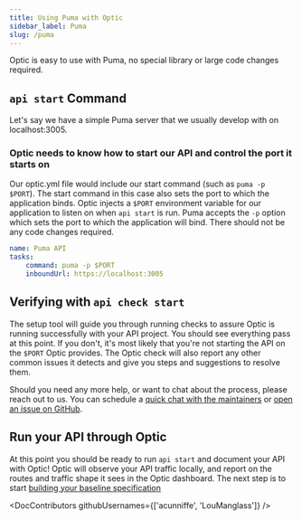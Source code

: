```yaml
---
title: Using Puma with Optic
sidebar_label: Puma
slug: /puma
---
```


Optic is easy to use with Puma, no special library or large code changes required.

## `api start` Command

Let's say we have a simple Puma server that we usually develop with on localhost:3005.

### Optic needs to know how to start our API and control the port it starts on

Our optic.yml file would include our start command (such as `puma -p $PORT`). The start command in this case also sets the port to which the application binds. Optic injects a `$PORT` environment variable for our application to listen on when `api start` is run. Puma accepts the `-p` option which sets the port to which the application will bind. There should not be any code changes required.

``` yaml
name: Puma API
tasks:
    command: puma -p $PORT
    inboundUrl: https://localhost:3005
```

## Verifying with `api check start`

The setup tool will guide you through running checks to assure Optic is running successfully with your API project. You should see everything pass at this point. If you don't, it's most likely that you're not starting the API on the `$PORT` Optic provides. The Optic check will also report any other common issues it detects and give you steps and suggestions to resolve them.

Should you need any more help, or want to chat about the process, please reach out to us. You can schedule a [quick chat with the maintainers](https://calendly.com/opticlabs/maintainer-office-hours) or [open an issue on GitHub](https://github.com/opticdev/optic/issues/new?title=API%20Init:%20).

## Run your API through Optic

At this point you should be ready to run `api start` and document your API with Optic! Optic will observe your API traffic locally, and report on the routes and traffic shape it sees in the Optic dashboard. The next step is to start [building your baseline specification](/docs/using/baseline)


<DocContributors githubUsernames={['acunniffe', 'LouManglass']} />
